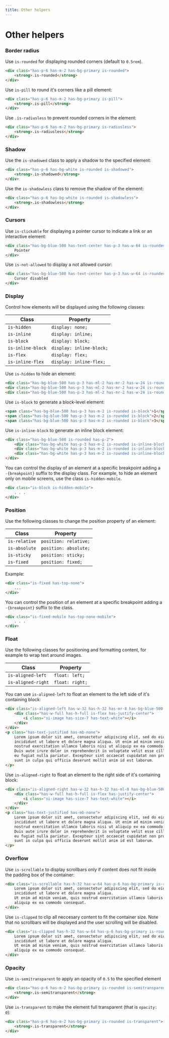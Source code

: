 ```yaml
---
title: Other helpers
---
```


# Other helpers

### Border radius

Use `is-rounded` for displaying rounded corners (default to `0.5rem`).

```html live=true centered=true color=white
<div class="has-p-6 has-m-2 has-bg-primary is-rounded">
    <strong>.is-rounded</strong>
</div>
```

Use `is-pill` to round it's corners like a pill element:

```html live=true centered=true color=white
<div class="has-p-6 has-m-2 has-bg-primary is-pill">
    <strong>.is-pill</strong>
</div>
```

Use `.is-radiusless` to prevent rounded corners in the element:

```html live=true centered=true color=white
<div class="has-p-6 has-m-2 has-bg-primary is-radiusless">
    <strong>.is-radiusless</strong>
</div>
```

### Shadow

Use the `is-shadowed` class to apply a shadow to the specified element:

```html live=true centered=true
<div class="has-p-6 has-bg-white is-rounded is-shadowed">
    <strong>.is-shadowed</strong>
</div>
```

Use the `is-shadowless` class to remove the shadow of the element:

```html live=true centered=true
<div class="has-p-6 has-bg-white is-rounded is-shadowless">
    <strong>.is-shadowless</strong>
</div>
```

### Cursors

Use `is-clickable` for displaying a pointer cursor to indicate a link or an interactive element:

```html live=true centered=true color=white
<div class="has-bg-blue-500 has-text-center has-p-3 has-w-64 is-rounded is-clickable">
    Pointer
</div>
```

Use `is-not-allowed` to display a not allowed cursor:

```html live=true centered=true color=white
<div class="has-bg-blue-500 has-text-center has-p-3 has-w-64 is-rounded is-not-allowed">
    Cursor disabled
</div>
```

### Display

Control how elements will be displayed using the following classes: 

| Class | Property | 
|-------|----------|
| `is-hidden`         | `display: none;` |
| `is-inline`       | `display: inline;` |
| `is-block`        | `display: block;` |
| `is-inline-block` | `display: inline-block;` |
| `is-flex`         | `display: flex;` |
| `is-inline-flex`  | `display: inline-flex;` |

Use `is-hidden` to hide an element:

```html live=true centered=true color=white
<div class="has-bg-blue-500 has-p-3 has-ml-2 has-mr-2 has-w-24 is-rounded">1</div>
<div class="has-bg-blue-500 has-p-3 has-ml-2 has-mr-2 has-w-24 is-rounded is-hidden">2</div>
<div class="has-bg-blue-500 has-p-3 has-ml-2 has-mr-2 has-w-24 is-rounded">3</div>
```

Use `is-block` to generate a block-level element: 

```html live=true color=white
<span class="has-bg-blue-500 has-p-3 has-m-2 is-rounded is-block">1</span>
<span class="has-bg-blue-500 has-p-3 has-m-2 is-rounded is-block">2</span>
<span class="has-bg-blue-500 has-p-3 has-m-2 is-rounded is-block">3</span>
```

Use `is-inline-block` to generate an inline block element: 

```html live=true color=primary
<div class="has-bg-blue-500 is-rounded has-p-2">
    <div class="has-bg-white has-p-3 has-m-2 is-rounded is-inline-block">1</div>
    <div class="has-bg-white has-p-3 has-m-2 is-rounded is-inline-block">2</div>
    <div class="has-bg-white has-p-3 has-m-2 is-rounded is-inline-block">3</div>
</div>
```

You can control the display of an element at a specific breakpoint adding a `-{breakpoint}` suffix to the display class. For example, to hide an element only on mobile screens, use the class `is-hidden-mobile`.

```html
<div class="is-block is-hidden-mobile">
    . . . 
</div>
```

### Position 

Use the following classes to change the position property of an element:

| Class | Property | 
|-------|----------|
| `is-relative` | `position: relative;` |
| `is-absolute` | `position: absolute;` |
| `is-sticky`   | `position: sticky;` |
| `is-fixed`    | `position: fixed;` |

Example:

```html
<div class="is-fixed has-top-none">
    ...
</div>
```

You can control the position of an element at a specific breakpoint adding a `-{breakpoint}` suffix to the class.

```html
<div class="is-fixed-mobile has-top-none-mobile">
    . . .
</div>
```

### Float

Use the following classes for positioning and formatting content, for example to wrap text around images.

| Class | Property | 
|-------|----------|
| `is-aligned-left`  | `float: left;` |
| `is-aligned-right` | `float: right;` |

You can use `is-aligned-left` to float an element to the left side of it's containing block:

```html live=true
<div class="is-aligned-left has-w-32 has-h-32 has-mr-8 has-bg-blue-500 is-rounded">
    <div class="has-w-full has-h-full is-flex has-justify-center">
        <i class="si-image has-size-7 has-text-white"></i>
    </div>
</div>
<p class="has-text-justified has-mb-none">
    Lorem ipsum dolor sit amet, consectetur adipiscing elit, sed do eiusmod tempor 
    incididunt ut labore et dolore magna aliqua. Ut enim ad minim veniam, quis 
    nostrud exercitation ullamco laboris nisi ut aliquip ex ea commodo consequat. 
    Duis aute irure dolor in reprehenderit in voluptate velit esse cillum dolore 
    eu fugiat nulla pariatur. Excepteur sint occaecat cupidatat non proident, 
    sunt in culpa qui officia deserunt mollit anim id est laborum.
</p>
```

Use `is-aligned-right` to float an element to the right side of it's containing block:

```html live=true
<div class="is-aligned-right has-w-32 has-h-32 has-ml-8 has-bg-blue-500 is-rounded">
    <div class="has-w-full has-h-full is-flex has-justify-center">
        <i class="si-image has-size-7 has-text-white"></i>
    </div>
</div>
<p class="has-text-justified has-mb-none">
    Lorem ipsum dolor sit amet, consectetur adipiscing elit, sed do eiusmod tempor 
    incididunt ut labore et dolore magna aliqua. Ut enim ad minim veniam, quis 
    nostrud exercitation ullamco laboris nisi ut aliquip ex ea commodo consequat. 
    Duis aute irure dolor in reprehenderit in voluptate velit esse cillum dolore 
    eu fugiat nulla pariatur. Excepteur sint occaecat cupidatat non proident, 
    sunt in culpa qui officia deserunt mollit anim id est laborum.
</p>
```

### Overflow

Use `is-scrollable` to display scrollbars only if content does not fit inside the padding box of the container:

```html live=true color=white centered=true
<div class="is-scrollable has-h-32 has-w-64 has-p-6 has-bg-primary is-rounded">
    Lorem ipsum dolor sit amet, consectetur adipiscing elit, sed do eiusmod tempor 
    incididunt ut labore et dolore magna aliqua. 
    Ut enim ad minim veniam, quis nostrud exercitation ullamco laboris nisi ut 
    aliquip ex ea commodo consequat.
</div>
```

Use `is-clipped` to clip all neccesary content to fit the container size. Note that no scrollbars will be displayed and the user scrolling will be disabled.

```html live=true color=white centered=true
<div class="is-clipped has-h-32 has-w-64 has-p-6 has-bg-primary is-rounded">
    Lorem ipsum dolor sit amet, consectetur adipiscing elit, sed do eiusmod tempor 
    incididunt ut labore et dolore magna aliqua. 
    Ut enim ad minim veniam, quis nostrud exercitation ullamco laboris nisi ut 
    aliquip ex ea commodo consequat.
</div>
```

### Opacity

Use `is-semitransparent` to apply an opacity of `0.5` to the specified element

```html live=true centered=true color=white
<div class="has-p-6 has-m-2 has-bg-primary is-rounded is-semitransparent">
    <strong>.is-semitransparent</strong>
</div>
```

Use `is-transparent` to make the element full transparent (that is `opacity: 0`):

```html live=true centered=true color=white
<div class="has-p-6 has-m-2 has-bg-primary is-rounded is-transparent">
    <strong>.is-transparent</strong>
</div>
```
